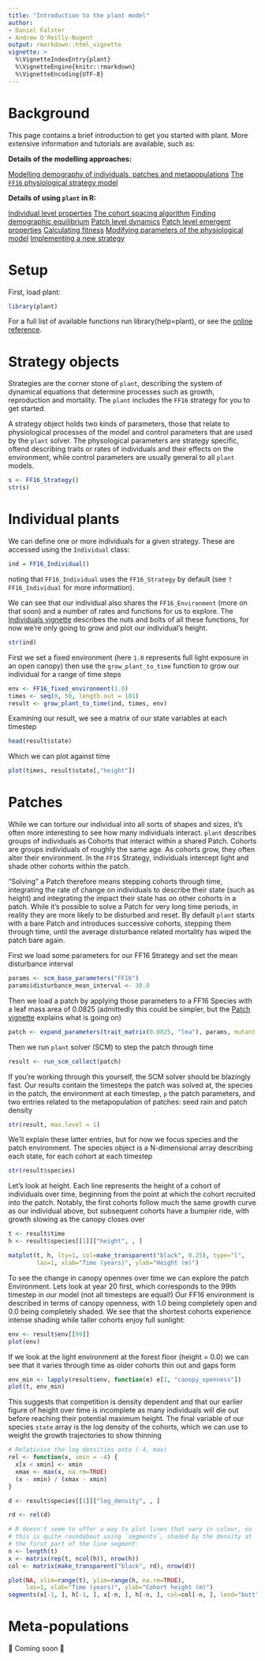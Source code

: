 ```yaml
---
title: "Introduction to the plant model"
author:
- Daniel Falster
- Andrew O'Reilly-Nugent
output: rmarkdown::html_vignette
vignette: >
  %\VignetteIndexEntry{plant}
  %\VignetteEngine{knitr::rmarkdown}
  %\VignetteEncoding{UTF-8}
---
```


# Background

This page contains a brief introduction to get you started with plant. More extensive information and tutorials are available, such as:

**Details of the modelling approaches:**

[Modelling demography of individuals, patches and metapopulations](https://traitecoevo.github.io/plant/articles/demography.html)
[The `FF16` physiological strategy model](https://traitecoevo.github.io/plant/articles/demography.html)

**Details of using `plant` in R:**

[Individual level properties](https://traitecoevo.github.io/plant/articles/individuals.html)
[The cohort spacing algorithm](https://traitecoevo.github.io/plant/articles/cohort_spacing.html)
[Finding demographic equilibrium](https://traitecoevo.github.io/plant/articles/equilibrium.html)
[Patch level dynamics](https://traitecoevo.github.io/plant/articles/patch.html)
[Patch level emergent properties](https://traitecoevo.github.io/plant/articles/emergent.html)
[Calculating fitness](https://traitecoevo.github.io/plant/articles/fitness.html)
[Modifying parameters of the physiological model](https://traitecoevo.github.io/plant/articles/parameters.html)
[Implementing a new strategy](https://traitecoevo.github.io/plant/articles/strategy.html)

# Setup

First, load plant:

```r
library(plant)
```
For a full list of available functions run library(help=plant), or see the [online reference](https://traitecoevo.github.io/plant/reference/index.html).

# Strategy objects

Strategies are the corner stone of `plant`, describing the system of dynamical equations that determine processes such as growth, reproduction and mortality. The `plant` includes the `FF16` strategy for you to get started.

A strategy object holds two kinds of parameters, those that relate to physiological processes of the model and control parameters that are used by the `plant` solver. The physological parameters are strategy specific, oftend describing traits or rates of individuals and their effects on the environment, while control parameters are usually general to all `plant` models.

```r
s <- FF16_Strategy()
str(s)
```

# Individual plants

We can define one or more individuals for a given strategy. These are accessed using the `Individual` class:

```r
ind = FF16_Individual()
```

noting that `FF16_Individual` uses the `FF16_Strategy` by default (see `?FF16_Individual` for more information).

We can see that our individual also shares the `FF16_Environment` (more on that soon) and a number of rates and functions for us to explore. The [Individuals vignette](https://traitecoevo.github.io/plant/articles/individuals.html) describes the nuts and bolts of all these functions, for now we're only going to grow and plot our individual's height.

```r
str(ind)
```
First we set a fixed environment (here `1.0` represents full light exposure in an open canopy) then use the `grow_plant_to_time` function to grow our individual for a range of time steps

```r
env <- FF16_fixed_environment(1.0)
times <- seq(0, 50, length.out = 101)
result <- grow_plant_to_time(ind, times, env)
```

Examining our result, we see a matrix of our state variables at each timestep

```r
head(result$state)
```

Which we can plot against time

```r
plot(times, result$state[,"height"])
```


# Patches

While we can torture our individual into all sorts of shapes and sizes, it's often more interesting to see how many individuals interact. `plant` describes groups of individuals as Cohorts that interact within a shared Patch. Cohorts are groups individuals of roughly the same age. As cohorts grow, they often alter their environment. In the `FF16` Strategy, individuals intercept light and shade other cohorts within the patch.

"Solving" a Patch therefore means stepping cohorts through time, integrating the rate of change on individuals to describe their state (such as height) and integrating the impact their state has on other cohorts in a patch. While it's possible to solve a Patch for very long time periods, in reality they are more likely to be disturbed and reset. By default `plant` starts with a bare Patch and introduces successive cohorts, stepping them through time, until the average disturbance related mortality has wiped the patch bare again.

First we load some parameters for our FF16 Strategy and set the mean disturbance interval

```r
params <- scm_base_parameters("FF16")
params$disturbance_mean_interval <- 30.0
```

Then we load a patch by applying those parameters to a FF16 Species with a leaf mass area of 0.0825 (admittedly this could be simpler, but the [Patch vignette](https://traitecoevo.github.io/plant/articles/patch.html) explains what is going on)

```r
patch <- expand_parameters(trait_matrix(0.0825, "lma"), params, mutant = FALSE)
```

Then we run `plant` solver (SCM) to step the patch through time

```r
result <- run_scm_collect(patch)
```

If you're working through this yourself, the SCM solver should be blazingly fast. Our results contain the timesteps the patch was solved at, the species in the patch, the environment at each timestep, `p` the patch parameters, and two entries related to the metapopulation of patches: seed rain and patch density

```r
str(result, max.level = 1)
```
We'll explain these latter entries, but for now we focus species and the patch environment. The species object is a N-dimensional array describing each state, for each cohort at each timestep

```r
str(result$species)
```
Let's look at height. Each line represents the height of a cohort of individuals over time, beginning from the point at which the cohort recruited into the patch. Notably, the first cohorts follow much the same growth curve as our individual above, but subsequent cohorts have a bumpier ride, with growth slowing as the canopy closes over

```r
t <- result$time
h <- result$species[[1]]["height", , ]

matplot(t, h, lty=1, col=make_transparent("black", 0.25), type="l",
        las=1, xlab="Time (years)", ylab="Height (m)")
```
To see the change in canopy opennes over time we can explore the patch Environment. Lets look at year 20 first, which corresponds to the 99th timestep in our model (not all timesteps are equal!) Our FF16 environment is described in terms of canopy openness, with 1.0 being completely open and 0.0 being completely shaded. We see that the shortest cohorts experience intense shading while taller cohorts enjoy full sunlight:

```r
env <- result$env[[99]]
plot(env)
```
If we look at the light environment at the forest floor (height = 0.0) we can see that it varies through time as older cohorts thin out and gaps form

```r
env_min <- lapply(result$env, function(e) e[1, "canopy_openness"])
plot(t, env_min)
```

This suggests that competition is density dependent and that our earlier figure of height over time is incomplete as many individuals will die out before reaching their potential maximum height. The final variable of our species `state` array is the log density of the cohorts, which we can use to weight the growth trajectories to show thinning

```r
# Relativise the log densities onto (-4, max)
rel <- function(x, xmin = -4) {
  x[x < xmin] <- xmin
  xmax <- max(x, na.rm=TRUE)
  (x - xmin) / (xmax - xmin)
}

d <- result$species[[1]]["log_density", , ]

rd <- rel(d)

# R doesn't seem to offer a way to plot lines that vary in colour, so
# this is quite roundabout using `segments`, shaded by the density at
# the first part of the line segment:
n <- length(t)
x <- matrix(rep(t, ncol(h)), nrow(h))
col <- matrix(make_transparent("black", rd), nrow(d))

plot(NA, xlim=range(t), ylim=range(h, na.rm=TRUE),
     las=1, xlab="Time (years)", ylab="Cohort height (m)")
segments(x[-1, ], h[-1, ], x[-n, ], h[-n, ], col=col[-n, ], lend="butt")
```

# Meta-populations

🚧 Coming soon 🚧
